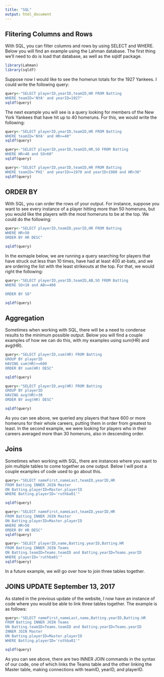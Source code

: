 ```yaml
---
title: "SQL"
output: html_document
---
```


## Flitering Columns and Rows

With SQL, you can filter columns and rows by using SELECT and WHERE. Below you will find an example using the Lahman database. The first thing we'll need to do is load that database, as well as the sqldf package.

```r
library(Lahman)
library(sqldf)
```

Suppose now I would like to see the homerun totals for the 1927 Yankees. I could write the following query: 

```r
query<-"SELECT playerID,yearID,teamID,HR FROM Batting
WHERE teamID='NYA' and yearID=1927"
sqldf(query)
```

The next example you will see is a query looking for members of the New York Yankees that have hit up to 40 homeruns. For this, we would write the following:

```r
query<-"SELECT playerID,yearID,teamID,HR FROM Batting
WHERE teamID='NYA' and HR>=40"
sqldf(query)
```

```r
query<-"SELECT playerID,yearID,teamID,HR,SO FROM Batting
WHERE HR>40 and SO<60"
sqldf(query)
```

```r
query<-"SELECT playerID,yearID,teamID,HR FROM Batting
WHERE teamID='PHI' and yearID>=1970 and yearID<1980 and HR>30"
sqldf(query)
```


## ORDER BY

With SQL, you can order the rows of your output. For instance, suppose you want to see every instance of a player hitting more than 50 homeruns, but you would like the players with the most homeruns to be at the top. We could do the following:

```r
query<-"SELECT playerID,teamID,yearID,HR FROM Batting
WHERE HR>50
ORDER BY HR DESC"

sqldf(query)
```

In the exmaple below, we are running a query searching for players that have struck out less than 10 times, have had at least 400 at-bats, and we are ordering the list with the least strikeouts at the top. For that, we would right the following:

```r
query<-"SELECT playerID,yearID,teamID,AB,SO FROM Batting
WHERE SO<10 and AB>=400

ORDER BY SO"

sqldf(query)
```

## Aggregation

Sometimes when working with SQL, there will be a need to condense results to the minimum possible output. Below you will find a couple examples of how we can do this, with my examples using sum(HR) and avg(HR).

```r
query<-"SELECT playerID,sum(HR) FROM Batting
GROUP BY playerID
HAVING sum(HR)>=600
ORDER BY sum(HR) DESC"

sqldf(query)
```

```r
query<-"SELECT playerID,avg(HR) FROM Batting
GROUP BY playerID
HAVING avg(HR)>30
ORDER BY avg(HR) DESC"

sqldf(query)
```

As you can see above, we queried any players that have 600 or more homeruns for their whole careers, putting them in order from greatest to least. In the second example, we were looking for players who in their careers averaged more than 30 homeruns, also in descending order.

## Joins

Sometimes when working with SQL, there are instances where you want to join multiple tables to come together as one output. Below I will post a couple examples of code used to go about this.

```r
query<-"SELECT nameFirst,nameLast,teamID,yearID,HR
FROM Batting INNER JOIN Master
ON Batting.playerID=Master.playerID
WHERE Batting.playerID='ruthba01'"

sqldf(query)
```

```r
query<-"SELECT nameFirst,nameLast,teamID,yearID,HR
FROM Batting INNER JOIN Master
ON Batting.playerID=Master.playerID
WHERE HR>50
ORDER BY HR DESC"
sqldf(query)
```

```r
query<-"SELECT playerID,name,Batting.yearID,Batting.HR
FROM Batting INNER JOIN Teams
ON Batting.teamID=Teams.teamID and Batting.yearID=Teams.yearID
WHERE playerID='ruthba01'"
sqldf(query)
```

In a future example, we will go over how to join three tables together.

## JOINS UPDATE September 13, 2017

As stated in the previous update of the website, I now have an instance of code where you would be able to link three tables together. The example is as follows:

```r
query<-"SELECT nameFirst,nameLast,name,Batting.yearID,Batting.HR
FROM Batting INNER JOIN Teams
ON Batting.teamID=Teams.teamID and Batting.yearID=Teams.yearID
INNER JOIN Master
ON Batting.playerID=Master.playerID
WHERE Batting.playerID='ruthba01'"

sqldf(query)
```

As you can see above, there are two INNER JOIN commands in the syntax of our code, one of which links the Teams table and the other linking the Master table, making connections with teamID, yearID, and playerID.